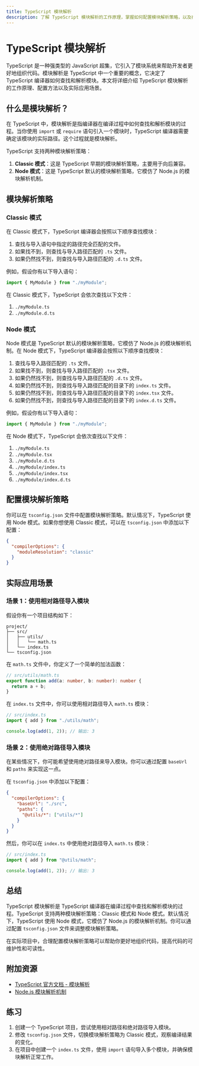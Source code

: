 ```yaml
---
title: TypeScript 模块解析
description: 了解 TypeScript 模块解析的工作原理，掌握如何配置模块解析策略，以及在实际项目中应用模块解析的最佳实践。
---
```


# TypeScript 模块解析

TypeScript 是一种强类型的 JavaScript 超集，它引入了模块系统来帮助开发者更好地组织代码。模块解析是 TypeScript 中一个重要的概念，它决定了 TypeScript 编译器如何查找和解析模块。本文将详细介绍 TypeScript 模块解析的工作原理、配置方法以及实际应用场景。

## 什么是模块解析？

在 TypeScript 中，模块解析是指编译器在编译过程中如何查找和解析模块的过程。当你使用 `import` 或 `require` 语句引入一个模块时，TypeScript 编译器需要确定该模块的实际路径。这个过程就是模块解析。

TypeScript 支持两种模块解析策略：

1. **Classic 模式**：这是 TypeScript 早期的模块解析策略，主要用于向后兼容。
2. **Node 模式**：这是 TypeScript 默认的模块解析策略，它模仿了 Node.js 的模块解析机制。

## 模块解析策略

### Classic 模式

在 Classic 模式下，TypeScript 编译器会按照以下顺序查找模块：

1. 查找与导入语句中指定的路径完全匹配的文件。
2. 如果找不到，则查找与导入路径匹配的 `.ts` 文件。
3. 如果仍然找不到，则查找与导入路径匹配的 `.d.ts` 文件。

例如，假设你有以下导入语句：

```typescript
import { MyModule } from "./myModule";
```

在 Classic 模式下，TypeScript 会依次查找以下文件：

1. `./myModule.ts`
2. `./myModule.d.ts`

### Node 模式

Node 模式是 TypeScript 默认的模块解析策略，它模仿了 Node.js 的模块解析机制。在 Node 模式下，TypeScript 编译器会按照以下顺序查找模块：

1. 查找与导入路径匹配的 `.ts` 文件。
2. 如果找不到，则查找与导入路径匹配的 `.tsx` 文件。
3. 如果仍然找不到，则查找与导入路径匹配的 `.d.ts` 文件。
4. 如果仍然找不到，则查找与导入路径匹配的目录下的 `index.ts` 文件。
5. 如果仍然找不到，则查找与导入路径匹配的目录下的 `index.tsx` 文件。
6. 如果仍然找不到，则查找与导入路径匹配的目录下的 `index.d.ts` 文件。

例如，假设你有以下导入语句：

```typescript
import { MyModule } from "./myModule";
```

在 Node 模式下，TypeScript 会依次查找以下文件：

1. `./myModule.ts`
2. `./myModule.tsx`
3. `./myModule.d.ts`
4. `./myModule/index.ts`
5. `./myModule/index.tsx`
6. `./myModule/index.d.ts`

## 配置模块解析策略

你可以在 `tsconfig.json` 文件中配置模块解析策略。默认情况下，TypeScript 使用 Node 模式。如果你想使用 Classic 模式，可以在 `tsconfig.json` 中添加以下配置：

```json
{
  "compilerOptions": {
    "moduleResolution": "classic"
  }
}
```

## 实际应用场景

### 场景 1：使用相对路径导入模块

假设你有一个项目结构如下：

```
project/
├── src/
│   ├── utils/
│   │   └── math.ts
│   └── index.ts
└── tsconfig.json
```

在 `math.ts` 文件中，你定义了一个简单的加法函数：

```typescript
// src/utils/math.ts
export function add(a: number, b: number): number {
  return a + b;
}
```

在 `index.ts` 文件中，你可以使用相对路径导入 `math.ts` 模块：

```typescript
// src/index.ts
import { add } from "./utils/math";

console.log(add(1, 2)); // 输出: 3
```

### 场景 2：使用绝对路径导入模块

在某些情况下，你可能希望使用绝对路径来导入模块。你可以通过配置 `baseUrl` 和 `paths` 来实现这一点。

在 `tsconfig.json` 中添加以下配置：

```json
{
  "compilerOptions": {
    "baseUrl": "./src",
    "paths": {
      "@utils/*": ["utils/*"]
    }
  }
}
```

然后，你可以在 `index.ts` 中使用绝对路径导入 `math.ts` 模块：

```typescript
// src/index.ts
import { add } from "@utils/math";

console.log(add(1, 2)); // 输出: 3
```

## 总结

TypeScript 模块解析是 TypeScript 编译器在编译过程中查找和解析模块的过程。TypeScript 支持两种模块解析策略：Classic 模式和 Node 模式。默认情况下，TypeScript 使用 Node 模式，它模仿了 Node.js 的模块解析机制。你可以通过配置 `tsconfig.json` 文件来调整模块解析策略。

在实际项目中，合理配置模块解析策略可以帮助你更好地组织代码，提高代码的可维护性和可读性。

## 附加资源

- [TypeScript 官方文档 - 模块解析](https://www.typescriptlang.org/docs/handbook/module-resolution.html)
- [Node.js 模块解析机制](https://nodejs.org/api/modules.html#modules_all_together)

## 练习

1. 创建一个 TypeScript 项目，尝试使用相对路径和绝对路径导入模块。
2. 修改 `tsconfig.json` 文件，切换模块解析策略为 Classic 模式，观察编译结果的变化。
3. 在项目中创建一个 `index.ts` 文件，使用 `import` 语句导入多个模块，并确保模块解析正常工作。
